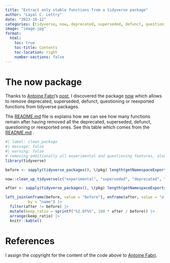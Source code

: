 ```yaml
---
title: "Extract only stable functions from a tidyverse package"
author: "Layal C. Lettry"
date: "2023-10-12"
categories: [tidyverse, now, deprecated, superseded, defunct, questioning, reexported]
image: "image.jpg"
format:
  html:
    toc: true
    toc-title: Contents
    toc-location: right
    number-sections: false
---
```


# The now package

Thanks to [Antoine Fabri](https://x.com/antoine_fabri?s=20)'s [post](https://x.com/antoine_fabri/status/1712063122989547718?s=20), I discovered the package [now](https://github.com/moodymudskipper/now) which allows to remove deprecated, superseded, defunct, questioning or reexported functions from tidyverse packages.

The [README.md](https://github.com/moodymudskipper/now#readme) file is explains how we can see how many functions remain after having removed all the deprecated, superseded, defunct, questioning or reexported ones. See this table which comes from the [README.md](https://github.com/moodymudskipper/now#readme) .

```r
#| label: clean_package
#| message: false
#| warning: false
# removing additionally all experimental and questioning features, along with reexports
library(tidyverse)

before <- sapply(tidyverse_packages(), \(pkg) length(getNamespaceExports(pkg)))

now::clean_up_tidyverse(c("experimental", "superseded", "deprecated", "defunct", "questioning", "reexports"))

after <- sapply(tidyverse_packages(), \(pkg) length(getNamespaceExports(pkg)))

left_join(enframe(before, value = "before"), enframe(after, value = "after"), 
          by = "name") |> 
  filter(after != before) |>
  mutate(keep_ratio = sprintf("%2.0f%%", 100 * after / before)) |>
  arrange(keep_ratio) |>
  knitr::kable()
```

# References

I assign the copyright for the content of the code above to [Antoine Fabri](https://x.com/antoine_fabri?s=20).
